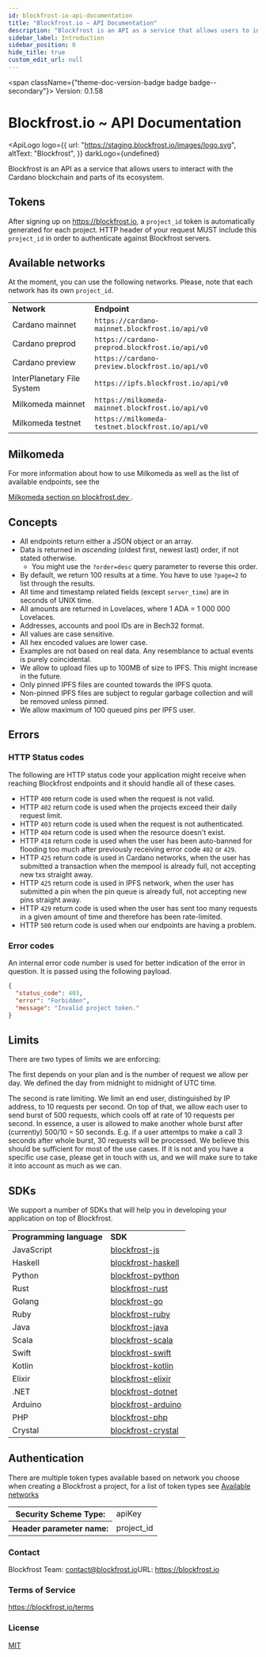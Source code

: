 ```yaml
---
id: blockfrost-io-api-documentation
title: "Blockfrost.io ~ API Documentation"
description: "Blockfrost is an API as a service that allows users to interact with the Cardano blockchain and parts of its ecosystem."
sidebar_label: Introduction
sidebar_position: 0
hide_title: true
custom_edit_url: null
---
```



<span className={"theme-doc-version-badge badge badge--secondary"}>
  Version: 0.1.58
</span>

# Blockfrost.io ~ API Documentation

<ApiLogo
  logo={{
    url: "https://staging.blockfrost.io/images/logo.svg",
    altText: "Blockfrost",
  }}
  darkLogo={undefined}
></ApiLogo>

Blockfrost is an API as a service that allows users to interact with the Cardano blockchain and parts of its ecosystem.

## Tokens

After signing up on https://blockfrost.io, a `project_id` token is automatically generated for each project.
HTTP header of your request MUST include this `project_id` in order to authenticate against Blockfrost servers.

## Available networks

At the moment, you can use the following networks. Please, note that each network has its own `project_id`.

<table>
  <tr>
    <td>
      <b>Network</b>
    </td>
    <td>
      <b>Endpoint</b>
    </td>
  </tr>
  <tr>
    <td>Cardano mainnet</td>
    <td>
      <code>https://cardano-mainnet.blockfrost.io/api/v0</code>
    </td>
  </tr>
  <tr>
    <td>Cardano preprod</td>
    <td>
      <code>https://cardano-preprod.blockfrost.io/api/v0</code>
    </td>
  </tr>
  <tr>
    <td>Cardano preview</td>
    <td>
      <code>https://cardano-preview.blockfrost.io/api/v0</code>
    </td>
  </tr>
  <tr>
    <td>InterPlanetary File System</td>
    <td>
      <code>https://ipfs.blockfrost.io/api/v0</code>
    </td>
  </tr>
  <tr>
    <td>Milkomeda mainnet</td>
    <td>
      <code>https://milkomeda-mainnet.blockfrost.io/api/v0</code>
    </td>
  </tr>
  <tr>
    <td>Milkomeda testnet</td>
    <td>
      <code>https://milkomeda-testnet.blockfrost.io/api/v0</code>
    </td>
  </tr>
</table>

## Milkomeda

For more information about how to use Milkomeda as well as the list of available endpoints, see the

<a href="https://blockfrost.dev/docs/start-building/milkomeda">
  Milkomeda section on blockfrost.dev
</a>
.

## Concepts

- All endpoints return either a JSON object or an array.
- Data is returned in _ascending_ (oldest first, newest last) order, if not stated otherwise.
  - You might use the `?order=desc` query parameter to reverse this order.
- By default, we return 100 results at a time. You have to use `?page=2` to list through the results.
- All time and timestamp related fields (except `server_time`) are in seconds of UNIX time.
- All amounts are returned in Lovelaces, where 1 ADA = 1 000 000 Lovelaces.
- Addresses, accounts and pool IDs are in Bech32 format.
- All values are case sensitive.
- All hex encoded values are lower case.
- Examples are not based on real data. Any resemblance to actual events is purely coincidental.
- We allow to upload files up to 100MB of size to IPFS. This might increase in the future.
- Only pinned IPFS files are counted towards the IPFS quota.
- Non-pinned IPFS files are subject to regular garbage collection and will be removed unless pinned.
- We allow maximum of 100 queued pins per IPFS user.

## Errors

### HTTP Status codes

The following are HTTP status code your application might receive when reaching Blockfrost endpoints and
it should handle all of these cases.

- HTTP `400` return code is used when the request is not valid.
- HTTP `402` return code is used when the projects exceed their daily request limit.
- HTTP `403` return code is used when the request is not authenticated.
- HTTP `404` return code is used when the resource doesn't exist.
- HTTP `418` return code is used when the user has been auto-banned for flooding too much after previously receiving error code `402` or `429`.
- HTTP `425` return code is used in Cardano networks, when the user has submitted a transaction when the mempool is already full, not accepting new txs straight away.
- HTTP `425` return code is used in IPFS network, when the user has submitted a pin when the pin queue is already full, not accepting new pins straight away.
- HTTP `429` return code is used when the user has sent too many requests in a given amount of time and therefore has been rate-limited.
- HTTP `500` return code is used when our endpoints are having a problem.

### Error codes

An internal error code number is used for better indication of the error in question. It is passed using the following payload.

```json
{
  "status_code": 403,
  "error": "Forbidden",
  "message": "Invalid project token."
}
```

## Limits

There are two types of limits we are enforcing:

The first depends on your plan and is the number of request we allow per day. We defined the day from midnight to midnight of UTC time.

The second is rate limiting. We limit an end user, distinguished by IP address, to 10 requests per second. On top of that, we allow
each user to send burst of 500 requests, which cools off at rate of 10 requests per second. In essence, a user is allowed to make another
whole burst after (currently) 500/10 = 50 seconds. E.g. if a user attemtps to make a call 3 seconds after whole burst, 30 requests will be processed.
We believe this should be sufficient for most of the use cases. If it is not and you have a specific use case, please get in touch with us, and
we will make sure to take it into account as much as we can.

## SDKs

We support a number of SDKs that will help you in developing your application on top of Blockfrost.

<table>
  <tr>
    <td>
      <b>Programming language</b>
    </td>
    <td>
      <b>SDK</b>
    </td>
  </tr>
  <tr>
    <td>JavaScript</td>
    <td>
      <a href="https://github.com/blockfrost/blockfrost-js">blockfrost-js</a>
    </td>
  </tr>
  <tr>
    <td>Haskell</td>
    <td>
      <a href="https://github.com/blockfrost/blockfrost-haskell">
        blockfrost-haskell
      </a>
    </td>
  </tr>
  <tr>
    <td>Python</td>
    <td>
      <a href="https://github.com/blockfrost/blockfrost-python">
        blockfrost-python
      </a>
    </td>
  </tr>
  <tr>
    <td>Rust</td>
    <td>
      <a href="https://github.com/blockfrost/blockfrost-rust">
        blockfrost-rust
      </a>
    </td>
  </tr>
  <tr>
    <td>Golang</td>
    <td>
      <a href="https://github.com/blockfrost/blockfrost-go">blockfrost-go</a>
    </td>
  </tr>
  <tr>
    <td>Ruby</td>
    <td>
      <a href="https://github.com/blockfrost/blockfrost-ruby">
        blockfrost-ruby
      </a>
    </td>
  </tr>
  <tr>
    <td>Java</td>
    <td>
      <a href="https://github.com/blockfrost/blockfrost-java">
        blockfrost-java
      </a>
    </td>
  </tr>
  <tr>
    <td>Scala</td>
    <td>
      <a href="https://github.com/blockfrost/blockfrost-scala">
        blockfrost-scala
      </a>
    </td>
  </tr>
  <tr>
    <td>Swift</td>
    <td>
      <a href="https://github.com/blockfrost/blockfrost-swift">
        blockfrost-swift
      </a>
    </td>
  </tr>
  <tr>
    <td>Kotlin</td>
    <td>
      <a href="https://github.com/blockfrost/blockfrost-kotlin">
        blockfrost-kotlin
      </a>
    </td>
  </tr>
  <tr>
    <td>Elixir</td>
    <td>
      <a href="https://github.com/blockfrost/blockfrost-elixir">
        blockfrost-elixir
      </a>
    </td>
  </tr>
  <tr>
    <td>.NET</td>
    <td>
      <a href="https://github.com/blockfrost/blockfrost-dotnet">
        blockfrost-dotnet
      </a>
    </td>
  </tr>
  <tr>
    <td>Arduino</td>
    <td>
      <a href="https://github.com/blockfrost/blockfrost-arduino">
        blockfrost-arduino
      </a>
    </td>
  </tr>
  <tr>
    <td>PHP</td>
    <td>
      <a href="https://github.com/blockfrost/blockfrost-php">blockfrost-php</a>
    </td>
  </tr>
  <tr>
    <td>Crystal</td>
    <td>
      <a href="https://github.com/blockfrost/blockfrost-crystal">
        blockfrost-crystal
      </a>
    </td>
  </tr>
</table>

<div style={{"marginBottom":"2rem"}}><h2 id={"authentication"} style={{"marginBottom":"1rem"}}>Authentication</h2><SchemaTabs className={"openapi-tabs__security-schemes"}><TabItem label={"API Key: ApiKeyAuth"} value={"ApiKeyAuth"}>

There are multiple token types available based on network you choose
when creating a Blockfrost a project, for a list of token types
see [Available networks](#section/Available-networks)

<div><table><tbody><tr><th>Security Scheme Type:</th><td>apiKey</td></tr><tr><th>Header parameter name:</th><td>project_id</td></tr></tbody></table></div></TabItem></SchemaTabs></div><div style={{"display":"flex","flexDirection":"column","marginBottom":"var(--ifm-paragraph-margin-bottom)"}}><h3 style={{"marginBottom":"0.25rem"}}>Contact</h3><span>Blockfrost Team: <a href={"mailto:contact@blockfrost.io"}>contact@blockfrost.io</a></span><span>URL: <a href={"https://blockfrost.io"}>https://blockfrost.io</a></span></div><div style={{"marginBottom":"var(--ifm-paragraph-margin-bottom)"}}><h3 style={{"marginBottom":"0.25rem"}}>Terms of Service</h3><a href={"https://blockfrost.io/terms"}>https://blockfrost.io/terms</a></div><div style={{"marginBottom":"var(--ifm-paragraph-margin-bottom)"}}><h3 style={{"marginBottom":"0.25rem"}}>License</h3><a href={"https://opensource.org/licenses/MIT"}>MIT</a></div>
